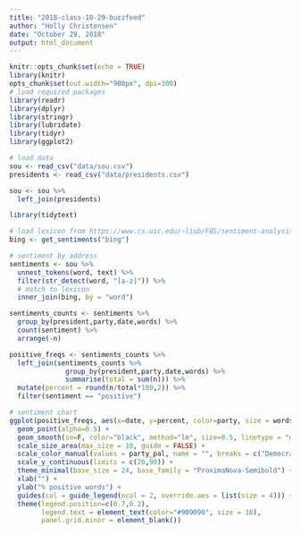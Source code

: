 ```yaml
---
title: "2018-class-10-29-buzzfeed"
author: "Holly Christensen"
date: "October 29, 2018"
output: html_document
---
```


```r
knitr::opts_chunk$set(echo = TRUE)
library(knitr)
opts_chunk$set(out.width="900px", dpi=300)
# load required packages
library(readr)
library(dplyr)
library(stringr)
library(lubridate)
library(tidyr)
library(ggplot2)
```

```r

# load data
sou <- read_csv("data/sou.csv")
presidents <- read_csv("data/presidents.csv")

sou <- sou %>%
  left_join(presidents)
```
```r
library(tidytext)
```

```r
# load lexicon from https://www.cs.uic.edu/~liub/FBS/sentiment-analysis.html
bing <- get_sentiments("bing")

# sentiment by address
sentiments <- sou %>%
  unnest_tokens(word, text) %>%
  filter(str_detect(word, "[a-z]")) %>%
  # match to lexicon
  inner_join(bing, by = "word")

sentiments_counts <- sentiments %>%
  group_by(president,party,date,words) %>%
  count(sentiment) %>%
  arrange(-n)

positive_freqs <- sentiments_counts %>%
  left_join(sentiments_counts %>% 
              group_by(president,party,date,words) %>% 
              summarise(total = sum(n))) %>%
  mutate(percent = round(n/total*100,2)) %>%
  filter(sentiment == "positive")

# sentiment chart
ggplot(positive_freqs, aes(x=date, y=percent, color=party, size = words)) +
  geom_point(alpha=0.5) +
  geom_smooth(se=F, color="black", method="lm", size=0.5, linetype = "dotted") +
  scale_size_area(max_size = 10, guide = FALSE) +
  scale_color_manual(values = party_pal, name = "", breaks = c("Democratic","Republican","Whig","Democratic-Republican","Federalist","None")) +
  scale_y_continuous(limits = c(20,90)) +
  theme_minimal(base_size = 24, base_family = "ProximaNova-Semibold") +
  xlab("") +
  ylab("% positive words") +
  guides(col = guide_legend(ncol = 2, override.aes = list(size = 4))) +
  theme(legend.position=c(0.7,0.2),
        legend.text = element_text(color="#909090", size = 18),
        panel.grid.minor = element_blank())
```
